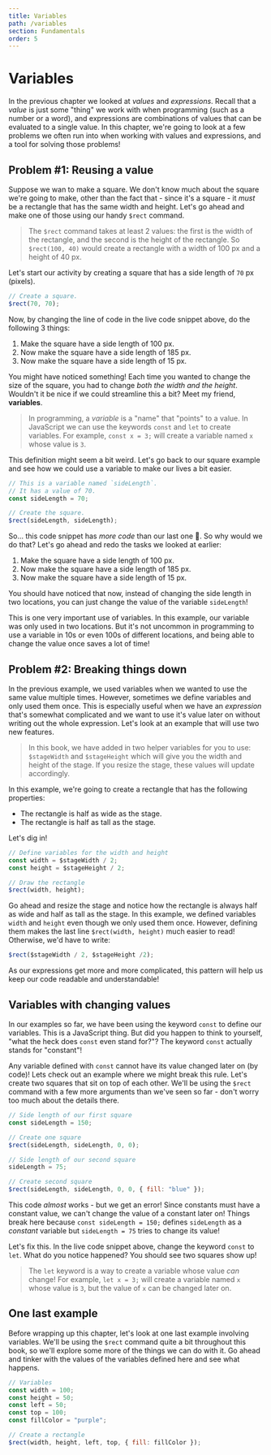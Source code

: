 ```yaml
---
title: Variables
path: /variables
section: Fundamentals
order: 5
---
```


# Variables

In the previous chapter we looked at _values_ and _expressions_. Recall that a _value_ is just some "thing" we work with when programming (such as a number or a word), and expressions are combinations of values that can be evaluated to a single value. In this chapter, we're going to look at a few problems we often run into when working with values and expressions, and a tool for solving those problems!

## Problem #1: Reusing a value

Suppose we wan to make a square. We don't know much about the square we're going to make, other than the fact that - since it's a square - it _must_ be a rectangle that has the same width and height. Let's go ahead and make one of those using our handy `$rect` command.

> The `$rect` command takes at least 2 values: the first is the width of the rectangle, and the second is the height of the rectangle. So `$rect(100, 40)` would create a rectangle with a width of 100 px and a height of 40 px.

Let's start our activity by creating a square that has a side length of `70` px (pixels).

```js live=true
// Create a square.
$rect(70, 70);
```

Now, by changing the line of code in the live code snippet above, do the following 3 things:

1. Make the square have a side length of 100 px.
2. Now make the square have a side length of 185 px.
3. Now make the square have a side length of 15 px.

You might have noticed something! Each time you wanted to change the size of the square, you had to change _both the width and the height_. Wouldn't it be nice if we could streamline this a bit? Meet my friend, **variables**. 

> In programming, a _variable_ is a "name" that "points" to a value. In JavaScript we can use the keywords `const` and `let` to create variables. For example, `const x = 3;` will create a variable named `x` whose value is `3`.

This definition might seem a bit weird. Let's go back to our square example and see how we could use a variable to make our lives a bit easier.

```js live=true
// This is a variable named `sideLength`.
// It has a value of 70.
const sideLength = 70;

// Create the square.
$rect(sideLength, sideLength);
```

So... this code snippet has _more code_ than our last one :eyes:. So why would we do that? Let's go ahead and redo the tasks we looked at earlier: 

1. Make the square have a side length of 100 px.
2. Now make the square have a side length of 185 px.
3. Now make the square have a side length of 15 px.

You should have noticed that now, instead of changing the side length in two locations, you can just change the value of the variable `sideLength`!

This is one very important use of variables. In this example, our variable was only used in two locations. But it's not uncommon in programming to use a variable in 10s or even 100s of different locations, and being able to change the value once saves a lot of time!

## Problem #2: Breaking things down

In the previous example, we used variables when we wanted to use the same value multiple times. However, sometimes we define variables and only used them once. This is especially useful when we have an _expression_ that's somewhat complicated and we want to use it's value later on without writing out the whole expression. Let's look at an example that will use two new features.

> In this book, we have added in two helper variables for you to use: `$stageWidth` and `$stageHeight` which will give you the width and height of the stage. If you resize the stage, these values will update accordingly.

In this example, we're going to create a rectangle that has the following properties:

- The rectangle is half as wide as the stage.
- The rectangle is half as tall as the stage.

Let's dig in!

```js live=true
// Define variables for the width and height
const width = $stageWidth / 2;
const height = $stageHeight / 2;

// Draw the rectangle
$rect(width, height);
```

Go ahead and resize the stage and notice how the rectangle is always half as wide and half as tall as the stage. In this example, we defined variables `width` and `height` even though we only used them once. However, defining them makes the last line `$rect(width, height)` much easier to read! Otherwise, we'd have to write:

```js
$rect($stageWidth / 2, $stageHeight /2);
```

As our expressions get more and more complicated, this pattern will help us keep our code readable and understandable!

## Variables with changing values

In our examples so far, we have been using the keyword `const` to define our variables. This is a JavaScript thing. But did you happen to think to yourself, "what the heck does `const` even stand for?"? The keyword `const` actually stands for "constant"!

Any variable defined with `const` cannot have its value changed later on (by code)! Lets check out an example where we might break this rule. Let's create two squares that sit on top of each other. We'll be using the `$rect` command with a few more arguments than we've seen so far - don't worry too much about the details there.

```js live=true
// Side length of our first square
const sideLength = 150;

// Create one square
$rect(sideLength, sideLength, 0, 0);

// Side length of our second square
sideLength = 75;

// Create second square
$rect(sideLength, sideLength, 0, 0, { fill: "blue" });
```

This code _almost_ works - but we get an error! Since constants must have a constant value, we can't change the value of a constant later on! Things break here because `const sideLength = 150;` defines `sideLength` as a _constant_ variable but `sideLength = 75` tries to change its value!

Let's fix this. In the live code snippet above, change the keyword `const` to `let`. What do you notice happened? You should see two squares show up!

> The `let` keyword is a way to create a variable whose value _can_ change! For example, `let x = 3;` will create a variable named `x` whose value is `3`, but the value of `x` can be changed later on.

## One last example

Before wrapping up this chapter, let's look at one last example involving variables. We'll be using the `$rect` command quite a bit throughout this book, so we'll explore some more of the things we can do with it. Go ahead and tinker with the values of the variables defined here and see what happens.

```js live=true
// Variables
const width = 100;
const height = 50;
const left = 50;
const top = 100;
const fillColor = "purple";

// Create a rectangle
$rect(width, height, left, top, { fill: fillColor });
```
